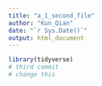 ```yaml
---
title: "a_1_second_file"
author: "Kun_Qian"
date: "`r Sys.Date()`"
output: html_document
---
```

```r
library(tidyverse)
# third commit
# change this

```

